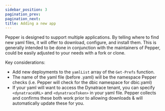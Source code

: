 ```yaml
---
sidebar_position: 3
pagination_prev:
pagination_next:
title: Adding a new app
---
```


Pepper is designed to support multiple applications. By telling where to find new yaml files, it will offer to download, configure, and install them. This is generally intended to be done in conjunction with the maintainers of Pepper, could be easily adjusted to your needs with a fork or clone.

Key considerations:

- Add new deployments to the `yamlList` array of the `Get-Prefs` function.
- The name of the yaml file (before .yaml) will be the namespace Pepper checks (i.e. Pepper will check for the dbic namespace for dbic.yaml)
- If your yaml will want to access the Dynatrace tenant, you can specify `<dynatraceURL>` and `<dynatraceToken>` in your yaml file. Pepper collects and confirms these both work prior to allowing downloads & will automatically update these for you.
